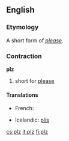 {{also|PLZ|plž|pĺž}}
==English==

===Etymology===
A short form of ''[[please]]''.

===Contraction===
'''plz'''

# {{context|slang|lang=en}} short for [[please]]

====Translations====
{{trans-top|short for please}}
* French: {{t+|fr|svp}}
{{trans-mid}}
* Icelandic: [[plís]]
{{trans-bottom}}

[[cs:plz]]
[[it:plz]]
[[fi:plz]]